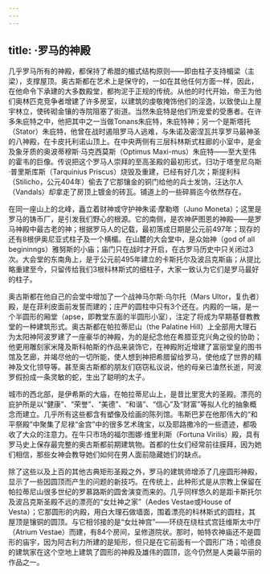 ```yaml
---
---
---
```

title: ·罗马的神殿
---




几乎罗马所有的神殿，都保持了希腊的楣式结构原则——即由柱子支持楣梁（主梁），支撑屋顶。奥古斯都在艺术上是保守的，一如在其他任何方面一样，因此，在他命令下承建的大多数殿堂，都拘泥于正规的传统。从他的时代开始，帝王为他们奥林匹克竞争者增建了许多房室，以建筑的虔敬掩饰他们的淫逸，以致使山上屋宇林立，使砖砌金镶的寺院阻塞了街道。当然朱庇特是他们所宠爱的受惠者。在许多朱庇特之中，他把其中之一当做Tonans朱庇特，朱庇特神；另一个是斯塔托（Stator）朱庇特，他曾在战时遏阻罗马人逃难，与朱诺及密涅瓦共享罗马最神圣的八神殿，在卡皮托利诺山顶上。在中央两侧有三层科林斯式柱廊的小室中，是金及象牙质的奥波蒂穆斯·马克西莫斯（Optimus Maxi-mus）朱庇特——至大至伟的霍韦的巨像。传说把这个罗马人崇拜的至高圣殿的最初形式，归功于塔奎尼乌斯·普里斯库斯（Tarquinius Priscus）烧毁及重建，已经有好几次；斯提利科（Stilicho，公元404年）偷去了它那镶金的铜门给他的兵士发饷，汪达尔人（Vandals）却拿走了房顶上镀金的砖瓦。铺道上的一些碎屑迄今依然存在。

在同一座山上的北峰，矗立着财神或守护神朱诺·摩勒塔（Juno Moneta）；这里是罗马的铸币厂，是引发我们野心的根源。它的南侧，是农神萨图恩的神殿——是罗马神殿中最古老的神；根据罗马人的记载，最初落成日期是公元前497年；现存的还有8根伊奥尼亚式柱子及一个横楣。在山麓的大会堂中，是众始神（god of all begininngs）雅努斯的小庙；庙门只在战时才开启，在古罗马历史中只关闭过3次。大会堂的东南角上，是于公元前495年建立的卡斯托尔及波吕克斯庙；从提比略重建至今，只留传给我们3根科林斯式的细柱子，大家一致认为它们是罗马最好的柱子。

奥古斯都在他自己的会堂中增加了一个战神马尔斯·乌尔托（Mars Ultor，复仇者）殿，是在菲利皮面前发誓而建的；庄严的圆柱中只有3个还在。内殿的一端，是一个半圆形的厢堂（apse，即教堂东面的半圆形小室），注定了将成为早期基督教教堂的一种建筑形式。奥古斯都在帕拉蒂尼山（the Palatine Hill）上全部用大理石为太阳神阿波罗建了一座豪华的神殿，为的是纪念他在希腊亚克兴角之役的协助；他更用雕刻家米隆及斯科帕斯的作品来装饰它，在神殿附近增建了富丽堂皇的图书馆及艺廊，并竭尽他的一切所能，使人想到神把希腊留给罗马，使他成了世界的精神及文化领导等。甚至奥古斯都的朋友们窃窃私议说，他的母亲已溘然长逝，阿波罗假扮成一条灵敏的蛇，生出了聪明的太子。

城市的西北部，是伊希斯的大庙，在帕拉蒂尼山上，是昔比里宽大的圣殿。漂亮的庇护所是以“健康”、“荣誉”、“美德”、“和谐”、“信心”及“财富”等拟人化的抽象概念而建立。几乎所有这些都含有塑像及绘画的陈列馆。韦斯巴芗在他那伟大的“和平祭殿”中聚集了尼禄“金宫”中的很多艺术瑰宝，以及耶路撒冷的一些遗迹，都吸收了大众的注意力。在牛只市场的福尔图娜·维里利斯（Fortuna Virilis）殿，具有罗马史上保存最完整的奥古斯都前期建筑物。首都的仕女们经常前往膜拜，因为她们相信，那些女神会教导她们如何在男人面前隐藏她们的缺点。

除了这些以及上百的其他古典矩形圣殿之外，罗马的建筑师增添了几座圆形神殿，显示了一些因圆顶而产生的问题的新技巧。在传统上，此种形式是从宗教上保留在帕拉蒂尼山很多世纪的罗慕路斯的圆舍演变而来的。几乎同样悠久的是距卡斯托尔及波吕克斯圣殿不远的漂亮的“女灶神之家”（Aedes Vestae或House of Vesta）；它那圆形的内殿，用白大理石做墙面，围着漂亮的科林斯式的圆柱，其屋顶是镶铜的圆顶。与它相邻接的是“女灶神宫”——环绕在绕柱式宫廷维斯太中厅（Atrium Vestae）而建，有84个房间，呈修道院状。那时，帕特农神庙还不是圆形的庙宇，因为阿古利力所建的是矩形，但只是在它前面有一个圆形广场；哈德良的建筑家在这个空地上建筑了圆形的神殿及雄伟的圆顶，迄今仍然是人类最华丽的作品之一。